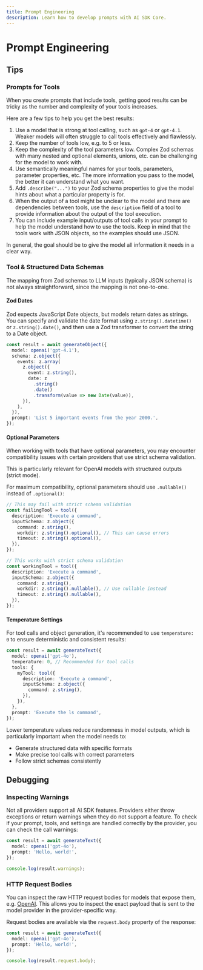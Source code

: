 ```yaml
---
title: Prompt Engineering
description: Learn how to develop prompts with AI SDK Core.
---
```


# Prompt Engineering

## Tips

### Prompts for Tools

When you create prompts that include tools, getting good results can be tricky as the number and complexity of your tools increases.

Here are a few tips to help you get the best results:

1. Use a model that is strong at tool calling, such as `gpt-4` or `gpt-4.1`. Weaker models will often struggle to call tools effectively and flawlessly.
1. Keep the number of tools low, e.g. to 5 or less.
1. Keep the complexity of the tool parameters low. Complex Zod schemas with many nested and optional elements, unions, etc. can be challenging for the model to work with.
1. Use semantically meaningful names for your tools, parameters, parameter properties, etc. The more information you pass to the model, the better it can understand what you want.
1. Add `.describe("...")` to your Zod schema properties to give the model hints about what a particular property is for.
1. When the output of a tool might be unclear to the model and there are dependencies between tools, use the `description` field of a tool to provide information about the output of the tool execution.
1. You can include example input/outputs of tool calls in your prompt to help the model understand how to use the tools. Keep in mind that the tools work with JSON objects, so the examples should use JSON.

In general, the goal should be to give the model all information it needs in a clear way.

### Tool & Structured Data Schemas

The mapping from Zod schemas to LLM inputs (typically JSON schema) is not always straightforward, since the mapping is not one-to-one.

#### Zod Dates

Zod expects JavaScript Date objects, but models return dates as strings.
You can specify and validate the date format using `z.string().datetime()` or `z.string().date()`,
and then use a Zod transformer to convert the string to a Date object.

```ts highlight="7-10"
const result = await generateObject({
  model: openai('gpt-4.1'),
  schema: z.object({
    events: z.array(
      z.object({
        event: z.string(),
        date: z
          .string()
          .date()
          .transform(value => new Date(value)),
      }),
    ),
  }),
  prompt: 'List 5 important events from the year 2000.',
});
```

#### Optional Parameters

When working with tools that have optional parameters, you may encounter compatibility issues with certain providers that use strict schema validation.

<Note>
  This is particularly relevant for OpenAI models with structured outputs
  (strict mode).
</Note>

For maximum compatibility, optional parameters should use `.nullable()` instead of `.optional()`:

```ts highlight="6,7,16,17"
// This may fail with strict schema validation
const failingTool = tool({
  description: 'Execute a command',
  inputSchema: z.object({
    command: z.string(),
    workdir: z.string().optional(), // This can cause errors
    timeout: z.string().optional(),
  }),
});

// This works with strict schema validation
const workingTool = tool({
  description: 'Execute a command',
  inputSchema: z.object({
    command: z.string(),
    workdir: z.string().nullable(), // Use nullable instead
    timeout: z.string().nullable(),
  }),
});
```

#### Temperature Settings

For tool calls and object generation, it's recommended to use `temperature: 0` to ensure deterministic and consistent results:

```ts highlight="3"
const result = await generateText({
  model: openai('gpt-4o'),
  temperature: 0, // Recommended for tool calls
  tools: {
    myTool: tool({
      description: 'Execute a command',
      inputSchema: z.object({
        command: z.string(),
      }),
    }),
  },
  prompt: 'Execute the ls command',
});
```

Lower temperature values reduce randomness in model outputs, which is particularly important when the model needs to:

- Generate structured data with specific formats
- Make precise tool calls with correct parameters
- Follow strict schemas consistently

## Debugging

### Inspecting Warnings

Not all providers support all AI SDK features.
Providers either throw exceptions or return warnings when they do not support a feature.
To check if your prompt, tools, and settings are handled correctly by the provider, you can check the call warnings:

```ts
const result = await generateText({
  model: openai('gpt-4o'),
  prompt: 'Hello, world!',
});

console.log(result.warnings);
```

### HTTP Request Bodies

You can inspect the raw HTTP request bodies for models that expose them, e.g. [OpenAI](/providers/ai-sdk-providers/openai).
This allows you to inspect the exact payload that is sent to the model provider in the provider-specific way.

Request bodies are available via the `request.body` property of the response:

```ts highlight="6"
const result = await generateText({
  model: openai('gpt-4o'),
  prompt: 'Hello, world!',
});

console.log(result.request.body);
```
